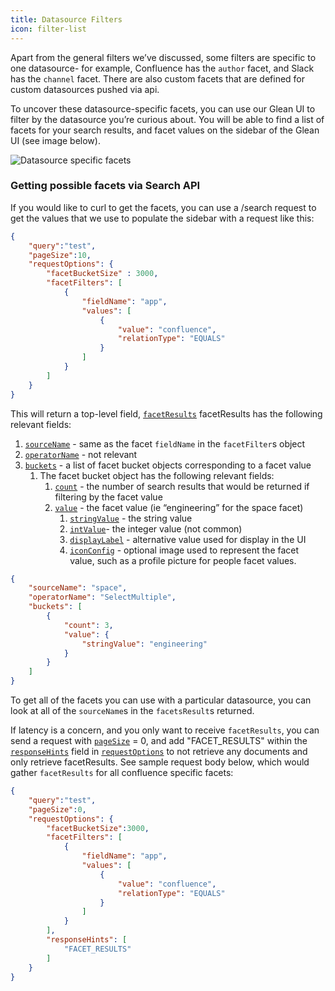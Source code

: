 ```yaml
---
title: Datasource Filters
icon: filter-list
---
```


Apart from the general filters we’ve discussed, some filters are specific to one datasource- for example, Confluence has the `author` facet, and Slack has the `channel` facet. There are also custom facets that are defined for custom datasources pushed via api.

To uncover these datasource-specific facets, you can use our Glean UI to filter by the datasource you’re curious about. You will be able to find a list of facets for your search results, and facet values on the sidebar of the Glean UI (see image below).

![Datasource specific facets](../images/custom-operators.png)

### Getting possible facets via Search API

If you would like to curl to get the facets, you can use a /search request to get the values that we use to populate the sidebar with a request like this:

```json
{
    "query":"test",
    "pageSize":10,
    "requestOptions": {
        "facetBucketSize" : 3000,
        "facetFilters": [
            {
                "fieldName": "app",
                "values": [
                    {
                        "value": "confluence",
                        "relationType": "EQUALS"
                    }
                ]
            }
        ]
    }
}
```

This will return a top-level field, [`facetResults`](https://developers.glean.com/client/operation/search/#tag/Search/operation/search!c=200&path=facetResults&t=response)
facetResults has the following relevant fields:

1. [`sourceName`](https://developers.glean.com/client/operation/search/#tag/Search/operation/search!c=200&path=facetResults&t=response) - same as the facet `fieldName` in the `facetFilter`s object
2. [`operatorName`](https://developers.glean.com/client/operation/search/#tag/Search/operation/search!c=200&path=facetResults&t=response) - not relevant
3. [`buckets`](https://developers.glean.com/client/operation/search/#tag/Search/operation/search!c=200&path=facetResults&t=response) - a list of facet bucket objects corresponding to a facet value
    1. The facet bucket object has the following relevant fields:
        1. [`count`](https://developers.glean.com/client/operation/search/#tag/Search/operation/search!c=200&path=facetResults&t=response) - the number of search results that would be returned if filtering by the facet value
        2. [`value`](https://developers.glean.com/client/operation/search/#tag/Search/operation/search!c=200&path=facetResults&t=response) - the facet value (ie “engineering” for the space facet)
            1. [`stringValue`](https://developers.glean.com/client/operation/search/#tag/Search/operation/search!c=200&path=facetResults&t=response) - the string value
            2. [`intValue`](https://developers.glean.com/client/operation/search/#tag/Search/operation/search!c=200&path=facetResults&t=response)- the integer value (not common)
            3. [`displayLabel`](https://developers.glean.com/client/operation/search/#tag/Search/operation/search!c=200&path=facetResults&t=response) - alternative value used for display in the UI
            4. [`iconConfig`](https://developers.glean.com/client/operation/search/#tag/Search/operation/search!c=200&path=facetResults&t=response) - optional image used to represent the facet value, such as a profile picture for people facet values.

```json
{
    "sourceName": "space",
    "operatorName": "SelectMultiple",
    "buckets": [
        {
            "count": 3,
            "value": {
                "stringValue": "engineering"
            }
        }
    ]
}
```

To get all of the facets you can use with a particular datasource, you can look at all of the `sourceName`s in the `facetsResult`s returned.

If latency is a concern, and you only want to receive `facetResults`, you can send a request with [`pageSize`](https://developers.glean.com/client/operation/search/#tag/Search/operation/search!path=pageSize&t=request) = 0, and add "FACET_RESULTS" within the [`responseHints`](https://developers.glean.com/client/operation/search/#tag/Search/operation/search!path=requestOptions/responseHints&t=request) field in [`requestOptions`](https://developers.glean.com/client/operation/search/#tag/Search/operation/search!path=requestOptions&t=request) to not retrieve any documents and only retrieve facetResults. See sample request body below, which would gather `facetResults` for all confluence specific facets:

```json
{
    "query":"test",
    "pageSize":0,
    "requestOptions": {
        "facetBucketSize":3000,
        "facetFilters": [
            {
                "fieldName": "app",
                "values": [
                    {
                        "value": "confluence",
                        "relationType": "EQUALS"
                    }
                ]
            }
        ],
        "responseHints": [
            "FACET_RESULTS"
        ]
    }
}
```
